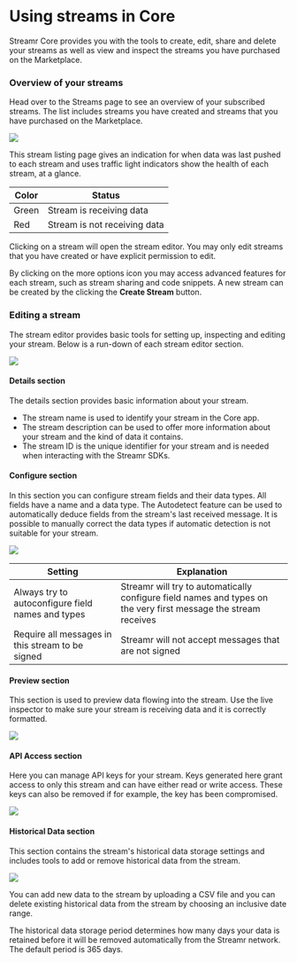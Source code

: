 



# Using streams in Core
Streamr Core provides you with the tools to create, edit, share and delete your streams as well as view and inspect the streams you have purchased on the Marketplace.

### Overview of your streams
Head over to the <Link to={links.userpages.streams}>Streams page</Link> to see an overview of your subscribed streams. The list includes streams you have created and streams that you have purchased on the Marketplace.

<div className={cx(docsStyles.centered, streamsStyles.streamListing)}>
  <img src={StreamListing} />
</div>

This stream listing page gives an indication for when data was last pushed to each stream and uses traffic light indicators show the health of each stream, at a glance.

| Color        | Status                           |
| ------------ | -------------------------------- |
| Green        | Stream is receiving data         |
| Red          | Stream is not receiving data     |

Clicking on a stream will open the stream editor. You may only edit streams that you have created or have explicit permission to edit.

By clicking on the more options icon you may access advanced features for each stream, such as stream sharing and code snippets.
A new stream can be created by the clicking the **Create Stream** button.

### Editing a stream
The stream editor provides basic tools for setting up, inspecting and editing your stream. Below is a run-down of each stream editor section.

<div className={cx(docsStyles.centered, streamsStyles.streamDetails)}>
  <img src={StreamDetails} />
</div>

#### Details section
The details section provides basic information about your stream. 

- The stream name is used to identify your stream in the Core app.
- The stream description can be used to offer more information about your stream and the kind of data it contains.
- The stream ID is the unique identifier for your stream and is needed when interacting with the <Link to={links.docs.SDKs.root}>Streamr SDKs</Link>.

#### Configure section
In this section you can configure stream fields and their data types. All fields have a name and a data type.
The Autodetect feature can be used to automatically deduce fields from the stream's last received message.
It is possible to manually correct the data types if automatic detection is not suitable for your stream.

<div className={cx(docsStyles.centered, streamsStyles.streamConfigure)}>
  <img src={StreamConfigure} />
</div>

| Setting                                             | Explanation                                                                                                     |
| ----------------------------------------------------| --------------------------------------------------------------------------------------------------------------- |
| Always try to autoconfigure field names and types   | Streamr will try to automatically configure field names and types on the very first message the stream receives |
| Require all messages in this stream to be signed    | Streamr will not accept messages that are not signed                                                            |

#### Preview section
This section is used to preview data flowing into the stream. Use the live inspector to make sure your stream is receiving data and it is correctly formatted.

<div className={cx(docsStyles.centered, streamsStyles.streamPreview)}>
  <img src={StreamPreview} />
</div>

#### API Access section
Here you can manage API keys for your stream. Keys generated here grant access to only this stream and can have either read or write access.
These keys can also be removed if for example, the key has been compromised.

<div className={cx(docsStyles.centered, streamsStyles.streamApiAccess)}>
  <img src={StreamApiAccess} />
</div>

#### Historical Data section
This section contains the stream's historical data storage settings and includes tools to add or remove historical data from the stream. 

<div className={cx(docsStyles.centered, streamsStyles.streamHistorical)}>
  <img src={StreamHistorical} />
</div>

You can add new data to the stream by uploading a CSV file and you can delete existing historical data from the stream by choosing an inclusive date range. 

The historical data storage period determines how many days your data is retained before it will be removed automatically from the Streamr network. The default period is 365 days.
